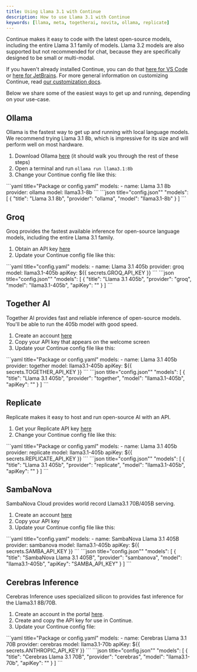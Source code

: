 ```yaml
---
title: Using Llama 3.1 with Continue
description: How to use Llama 3.1 with Continue
keywords: [llama, meta, togetherai, novita, ollama, replicate]
---
```



Continue makes it easy to code with the latest open-source models, including the entire Llama 3.1 family of models. Llama 3.2 models are also supported but not recommended for chat, because they are specifically designed to be small or multi-modal.

If you haven't already installed Continue, you can do that [here for VS Code](https://marketplace.visualstudio.com/items?itemName=Continue.continue) or [here for JetBrains](https://plugins.jetbrains.com/plugin/22707-continue). For more general information on customizing Continue, read [our customization docs](../overview.md).

Below we share some of the easiest ways to get up and running, depending on your use-case.

## Ollama

Ollama is the fastest way to get up and running with local language models. We recommend trying Llama 3.1 8b, which is impressive for its size and will perform well on most hardware.

1. Download Ollama [here](https://ollama.ai/) (it should walk you through the rest of these steps)
2. Open a terminal and run `ollama run llama3.1:8b`
3. Change your Continue config file like this:

<Tabs groupId="config-example">
	<TabItem value="yaml" label="YAML">
		```yaml title="Package or config.yaml"
		models:
		  - name: Llama 3.1 8b
		    provider: ollama
		    model: llama3.1-8b
		```
	</TabItem>
	<TabItem value="json" label="JSON">
		```json title="config.json""
      "models": [
        {
          "title": "Llama 3.1 8b",
          "provider": "ollama",
          "model": "llama3.1-8b"
        }
      ]
		```
	</TabItem>
</Tabs>

## Groq

Groq provides the fastest available inference for open-source language models, including the entire Llama 3.1 family.

1. Obtain an API key [here](https://console.groq.com/keys)
2. Update your Continue config file like this:

<Tabs groupId="config-example">
	<TabItem value="yaml" label="YAML">
		```yaml title="config.yaml"
		models:
		  - name: Llama 3.1 405b
		    provider: groq
		    model: llama3.1-405b
		    apiKey: ${{ secrets.GROQ_API_KEY }}
		```
	</TabItem>
	<TabItem value="json" label="JSON">
		```json title="config.json""
		"models": [
		  {
		    "title": "Llama 3.1 405b",
		    "provider": "groq",
		    "model": "llama3.1-405b",
		    "apiKey": "<GROQ_API_KEY>"
		  }
		]
		```
	</TabItem>
</Tabs>

## Together AI

Together AI provides fast and reliable inference of open-source models. You'll be able to run the 405b model with good speed.

1. Create an account [here](https://api.together.xyz/signup)
2. Copy your API key that appears on the welcome screen
3. Update your Continue config file like this:

<Tabs groupId="config-example">
	<TabItem value="yaml" label="YAML">
		```yaml title="Package or config.yaml"
		models:
		  - name: Llama 3.1 405b
		    provider: together
		    model: llama3.1-405b
		    apiKey: ${{ secrets.TOGETHER_API_KEY }}
		```
	</TabItem>
	<TabItem value="json" label="JSON">
		```json title="config.json""
		"models": [
		  {
		    "title": "Llama 3.1 405b",
		    "provider": "together",
		    "model": "llama3.1-405b",
		    "apiKey": "<TOGETHER_API_KEY>"
		  }
		]
		```
	</TabItem>
</Tabs>

## Replicate

Replicate makes it easy to host and run open-source AI with an API.

1. Get your Replicate API key [here](https://replicate.ai/)
2. Change your Continue config file like this:

<Tabs groupId="config-example">
	<TabItem value="yaml" label="YAML">
		```yaml title="Package or config.yaml"
		models:
		  - name: Llama 3.1 405b
		    provider: replicate
		    model: llama3.1-405b
		    apiKey: ${{ secrets.REPLICATE_API_KEY }}
		```
	</TabItem>
	<TabItem value="json" label="JSON">
		```json title="config.json""
			"models": [
			    {
			        "title": "Llama 3.1 405b",
			        "provider": "replicate",
			        "model": "llama3.1-405b",
			        "apiKey": "<REPLICATE_API_KEY>"
			    }
			]
		```
	</TabItem>
</Tabs>

## SambaNova

SambaNova Cloud provides world record Llama3.1 70B/405B serving.

1. Create an account [here](https://cloud.sambanova.ai/)
2. Copy your API key
3. Update your Continue config file like this:

<Tabs groupId="config-example">
    <TabItem value="yaml" label="YAML">
    ```yaml title="config.yaml"
    models:
      - name: SambaNova Llama 3.1 405B
        provider: sambanova
        model: llama3.1-405b
        apiKey: ${{ secrets.SAMBA_API_KEY }}
    ```
    </TabItem>
    <TabItem value="json" label="JSON">
    ```json title="config.json""
      "models": [
        {
          "title": "SambaNova Llama 3.1 405B",
          "provider": "sambanova",
          "model": "llama3.1-405b",
          "apiKey": "SAMBA_API_KEY"
        }
      ]
    ```
    </TabItem>
</Tabs>

## Cerebras Inference

Cerebras Inference uses specialized silicon to provides fast inference for the Llama3.1 8B/70B.

1. Create an account in the portal [here](https://cloud.cerebras.ai/).
2. Create and copy the API key for use in Continue.
3. Update your Continue config file:

<Tabs groupId="config-example">
  <TabItem value="yaml" label="YAML">
  ```yaml title="Package or config.yaml"
  models:
    - name: Cerebras Llama 3.1 70B
      provider: cerebras
      model: llama3.1-70b
      apiKey: ${{ secrets.ANTHROPIC_API_KEY }}
  ```
  </TabItem>
  <TabItem value="json" label="JSON">
  ```json title="config.json""
  "models": [
    {
      "title": "Cerebras Llama 3.1 70B",
      "provider": "cerebras",
      "model": "llama3.1-70b",
      "apiKey": "<ANTHROPIC_API_KEY>"
    }
  ]
  ```
  </TabItem>
</Tabs>
